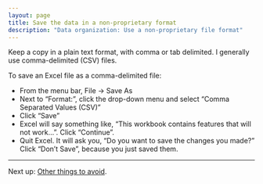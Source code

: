 ```yaml
---
layout: page
title: Save the data in a non-proprietary format
description: "Data organization: Use a non-proprietary file format"
---
```


Keep a copy in a plain text format, with comma or tab delimited.
I generally use comma-delimited (CSV) files.

To save an Excel file as a comma-delimited file:

- From the menu bar, File → Save As
- Next to "Format:", click the drop-down menu and select "Comma Separated Values (CSV)"
- Click "Save"
- Excel will say something like, "This workbook contains features that will
  not work...". Click "Continue".
- Quit Excel. It will ask you, "Do you want to save the changes you
  made?" Click "Don't Save", because you just saved them.

---

Next up: [Other things to avoid](avoid.html).
